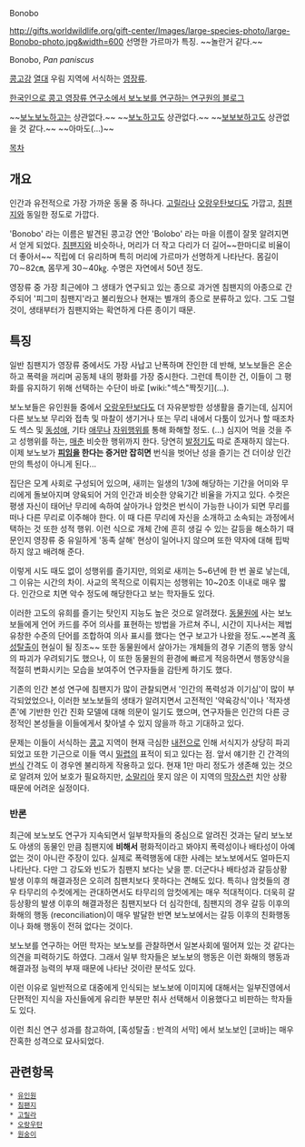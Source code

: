 Bonobo

http://gifts.worldwildlife.org/gift-center/Images/large-species-photo/large-Bonobo-photo.jpg&width=600
선명한 가르마가 특징. ~~놀란거 같다.~~

Bonobo, ''Pan paniscus'' 

[[콩고]]강 [[열대]] 우림 지역에 서식하는 [[영장류]].

[http://beyondtw.tistory.com 한국인으로 콩고 영장류 연구소에서 보노보를 연구하는 연구원의 블로그] 

~~[[보노보노]]하고는 상관없다.~~
~~[[보노]]하고도 상관없다.~~
~~[[보보보]]하고도 상관없을 것 같다.~~ ~~아마도(...)~~


[[목차]]
== 개요 ==
인간과 유전적으로 가장 가까운 동물 중 하나다. [[고릴라]]나 [[오랑우탄]]보다도 가깝고, [[침팬지]]와 동일한 정도로 가깝다.

'Bonobo' 라는 이름은 발견된 콩고강 연안 'Bolobo' 라는 마을 이름이 잘못 알려지면서 얻게 되었다. [[침팬지]]와 비슷하나, 머리가 더 작고 다리가 더 길어~~한마디로 비율이 더 좋아서~~ 직립에 더 유리하며 특히 머리에 가르마가 선명하게 나타난다. 몸길이 70∼82㎝, 몸무게 30∼40㎏. 수명은 자연에서 50년 정도. 

영장류 중 가장 최근에야 그 생태가 연구되고 있는 종으로 과거엔 침팬지의 아종으로 간주되어 '피그미 침팬지'라고 불리웠으나 현재는 별개의 종으로 분류하고 있다. 그도 그럴 것이, 생태부터가 침팬지와는 확연하게 다른 종이기 때문. 

== 특징 ==
일반 침팬지가 영장류 중에서도 가장 사납고 난폭하며 잔인한 데 반해, 보노보들은 온순하고 폭력을 꺼리며 공동체 내의 평화를 가장 중시한다. 그런데 특이한 건, 이들이 그 평화를 유지하기 위해 선택하는 수단이 바로 [wiki:"섹스"짝짓기](…).

보노보들은 유인원들 중에서 [[오랑우탄]]보다도 더 자유분방한 성생활을 즐기는데, 심지어 다른 보노보 무리와 접촉 및 마찰이 생기거나 또는 무리 내에서 다툼이 있거나 할 때조차도 섹스 및 [[동성애]], 기타 [[애무]]나 [[자위]]행위를 통해 화해할 정도. (...) 심지어 먹을 것을 주고 성행위를 하는, [[매춘]] 비슷한 행위까지 한다. 당연히 [[발정기]]도 따로 존재하지 않는다. 이제 보노보가 '''[[피임]]을 한다는 증거만 잡히면''' 번식을 벗어난 성을 즐기는 건 더이상 인간만의 특성이 아니게 된다...

집단은 모계 사회로 구성되어 있으며, 새끼는 일생의 1/3에 해당하는 기간을 어미와 무리에게 돌보아지며 양육되어 거의 인간과 비슷한 양육기간 비율을 가지고 있다. 수컷은 평생 자신이 태어난 무리에 속하여 살아가나 암컷은 번식이 가능한 나이가 되면 무리를 떠나 다른 무리로 이주해야 한다. 이 때 다른 무리에 자신을 소개하고 소속되는 과정에서 택하는 것 또한 성적 행위. 이런 식으로 개체 간에 흔히 생길 수 있는 갈등을 해소하기 때문인지 영장류 중 유일하게 '동족 살해' 현상이 일어나지 않으며 또한 약자에 대해 핍박하지 않고 배려해 준다. 

이렇게 시도 때도 없이 성행위를 즐기지만, 의외로 새끼는 5~6년에 한 번 꼴로 낳는데, 그 이유는 시간의 차이. 사교의 목적으로 이뤄지는 성행위는 10~20초 이내로 매우 짧다. 인간으로 치면 악수 정도에 해당한다고 보는 학자들도 있다. 

이러한 고도의 유희를 즐기는 탓인지 지능도 높은 것으로 알려졌다. [[동물원]]에 사는 보노보들에게 언어 카드를 주어 의사를 표현하는 방법을 가르쳐 주니, 시간이 지나서는 제법 유창한 수준의 단어를 조합하여 의사 표시를 했다는 연구 보고가 나왔을 정도.~~본격 [[혹성탈출]]이 현실이 될 징조~~ 또한 동물원에서 살아가는 개체들의 경우 기존의 행동 양식의 파괴가 우려되기도 했으나, 이 또한 동물원의 환경에 빠르게 적응하면서 행동양식을 적절히 변화시키는 모습을 보여주어 연구자들을 감탄케 하기도 했다. 

기존의 인간 본성 연구에 침팬지가 많이 관찰되면서 '인간의 폭력성과 이기심'이 많이 부각되었었으나, 이러한 보노보들의 생태가 알려지면서 고전적인 '약육강식'이나 '적자생존'에 기반한 인간 진화 모델에 대해 의문이 일기도 했으며, 연구자들은 인간의 다른 긍정적인 본성들을 이들에게서 찾아낼 수 있지 않을까 하고 기대하고 있다.

문제는 이들이 서식하는 [[콩고]] 지역이 현재 극심한 [[내전]]으로 인해 서식지가 상당히 파괴되었고 또한 기근으로 이들 역시 [[밀렵]]의 표적이 되고 있다는 점. 앞서 얘기한 긴 간격의 [[번식]] 간격도 이 경우엔 불리하게 작용하고 있다. 현재 1만 마리 정도가 생존해 있는 것으로 알려져 있어 보호가 필요하지만, [[소말리아]] 못지 않은 이 지역의 [[막장]]스런 치안 상황 때문에 어려운 실정이다. 

=== 반론 ===
최근에 보노보도 연구가 지속되면서 일부학자들의 중심으로 알려진 것과는 달리 보노보도 야생의 동물인 만큼 침팬지에 '''비해서''' 평화적이라고 봐야지 폭력성이나 배타성이 아예 없는 것이 아니란 주장이 있다. 실제로 폭력행동에 대한 사례는 보노보에서도 얼마든지 나타난다. 다만 그 강도와 빈도가 침팬지 보다는 낮을 뿐. 더군다나 배타성과 갈등상황 발생 이후의 해결과정은 오히려 침팬치보다 못하다는 견해도 있다. 특히나 암컷들의 경우 타무리의 수컷에게는 관대하면서도 타무리의 암컷에게는 매우 적대적이다. 더욱히 갈등상황의 발생 이후의 해결과정은 침팬지보다 더 심각한데, 침팬지의 경우 갈등 이후의 화해의 행동 (reconciliation)이 매우 발달한 반면 보노보에서는 갈등 이후의 친화행동이나 화해 행동이 전혀 없다는 것이다.

보노보를 연구하는 어떤 학자는 보노보를 관찰하면서 일본사회에 떨어져 있는 것 같다는 의견을 피력하기도 하였다. 그래서 일부 학자들은 보노보의 행동은 이런 화해의 행동과 해결과정 능력의 부재 때문에 나타난 것이란 분석도 있다. 

이런 이유로 일반적으로 대중에게 인식되는 보노보에 이미지에 대해서는 일부진영에서 단편적인 지식을 자신들에게 유리한 부분만 취사 선택해서 이용했다고 비판하는 학자들도 있다.

이런 최신 연구 성과를 참고하여, [혹성탈출 : 반격의 서막] 에서 보노보인 [코바]는 매우 잔혹한 성격으로 묘사되었다.

== 관련항목 ==
 * [[유인원]]
 * [[침팬지]]
 * [[고릴라]]
 * [[오랑우탄]]
 * [[원숭이]]
